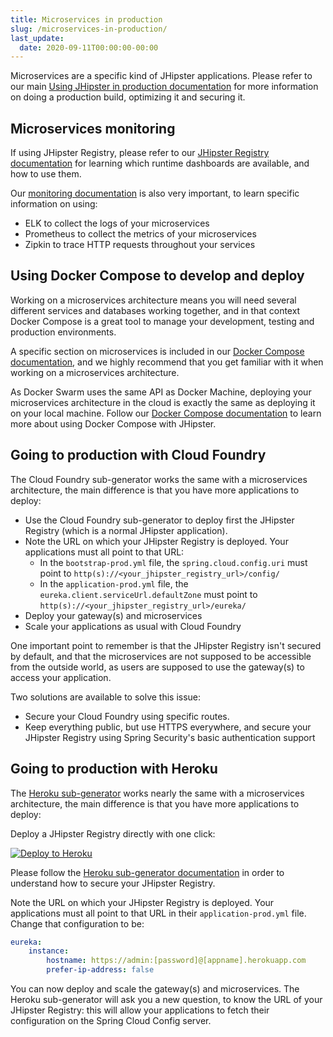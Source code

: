 ```yaml
---
title: Microservices in production
slug: /microservices-in-production/
last_update:
  date: 2020-09-11T00:00:00-00:00
---
```


Microservices are a specific kind of JHipster applications. Please refer to our main [Using JHipster in production documentation](/production) for more information on doing a production build, optimizing it and securing it.


## Microservices monitoring

If using JHipster Registry, please refer to our [JHipster Registry documentation](/jhipster-registry) for learning which runtime dashboards are available, and how to use them.

Our [monitoring documentation](/monitoring) is also very important, to learn specific information on using:

- ELK to collect the logs of your microservices
- Prometheus to collect the metrics of your microservices
- Zipkin to trace HTTP requests throughout your services


## Using Docker Compose to develop and deploy

Working on a microservices architecture means you will need several different services and databases working together, and in that context Docker Compose is a great tool to manage your development, testing and production environments.

A specific section on microservices is included in our [Docker Compose documentation](/docker-compose#microservices), and we highly recommend that you get familiar with it when working on a microservices architecture.

As Docker Swarm uses the same API as Docker Machine, deploying your microservices architecture in the cloud is exactly the same as deploying it on your local machine. Follow our [Docker Compose documentation](/docker-compose) to learn more about using Docker Compose with JHipster.


## Going to production with Cloud Foundry

The Cloud Foundry sub-generator works the same with a microservices architecture, the main difference is that you have more applications to deploy:

- Use the Cloud Foundry sub-generator to deploy first the JHipster Registry (which is a normal JHipster application).
- Note the URL on which your JHipster Registry is deployed. Your applications must all point to that URL:
  - In the `bootstrap-prod.yml` file, the `spring.cloud.config.uri` must point to `http(s)://<your_jhipster_registry_url>/config/`
  - In the `application-prod.yml` file, the `eureka.client.serviceUrl.defaultZone` must point to `http(s)://<your_jhipster_registry_url>/eureka/`
- Deploy your gateway(s) and microservices
- Scale your applications as usual with Cloud Foundry

One important point to remember is that the JHipster Registry isn't secured by default, and that the microservices are not supposed to be accessible from the outside world, as users are supposed to use the gateway(s) to access your application.

Two solutions are available to solve this issue:

- Secure your Cloud Foundry using specific routes.
- Keep everything public, but use HTTPS everywhere, and secure your JHipster Registry using Spring Security's basic authentication support


## Going to production with Heroku

The [Heroku sub-generator](/heroku) works nearly the same with a microservices architecture, the main difference is that you have more applications to deploy:

Deploy a JHipster Registry directly with one click:

[![Deploy to Heroku](https://camo.githubusercontent.com/c0824806f5221ebb7d25e559568582dd39dd1170/68747470733a2f2f7777772e6865726f6b7563646e2e636f6d2f6465706c6f792f627574746f6e2e706e67)](https://dashboard.heroku.com/new?&template=https%3A%2F%2Fgithub.com%2Fjhipster%2Fjhipster-registry)

Please follow the [Heroku sub-generator documentation](/heroku) in order to understand how to secure your JHipster Registry.

Note the URL on which your JHipster Registry is deployed. Your applications must all point to that URL in their `application-prod.yml` file. Change that configuration to be:

```yaml
eureka:
    instance:
        hostname: https://admin:[password]@[appname].herokuapp.com
        prefer-ip-address: false
```

You can now deploy and scale the gateway(s) and microservices. The Heroku sub-generator will ask you a new question, to know the URL of your JHipster Registry: this will allow your applications to fetch their configuration on the Spring Cloud Config server.
